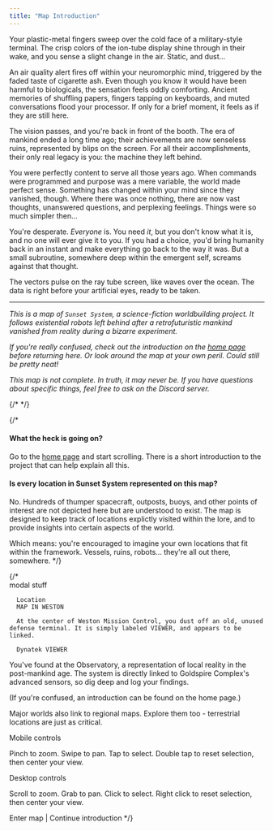 ```yaml
---
title: "Map Introduction"
---
```



<MapIntroHeader />

Your plastic-metal fingers sweep over the cold face of a military-style terminal. The crisp colors of the ion-tube display shine through in their wake, and you sense a slight change in the air. Static, and dust...

An air quality alert fires off within your neuromorphic mind, triggered by the faded taste of cigarette ash. Even though you know it would have been harmful to biologicals, the sensation feels oddly comforting. Ancient memories of shuffling papers, fingers tapping on keyboards, and muted conversations flood your processor. If only for a brief moment, it feels as if they are still here.

The vision passes, and you're back in front of the booth. The era of mankind ended a long time ago; their achievements are now senseless ruins, represented by blips on the screen. For all their accomplishments, their only real legacy is you: the machine they left behind. 

You were perfectly content to serve all those years ago. When commands were programmed and purpose was a mere variable, the world made perfect sense. Something has changed within your mind since they vanished, though. Where there was once nothing, there are now vast thoughts, unanswered questions, and perplexing feelings. Things were so much simpler then...

You're desperate. *Everyone* is. You need *it*, but you don't know what it is, and no one will ever give it to you. If you had a choice, you'd bring humanity back in an instant and make everything go back to the way it was. But a small subroutine, somewhere deep within the emergent self, screams against that thought.

The vectors pulse on the ray tube screen, like waves over the ocean. The data is right before your artificial eyes, ready to be taken.

<MapControls />

---

*This is a map of `Sunset System`, a science-fiction worldbuilding project. It follows existential robots left behind after a retrofuturistic mankind vanished from reality during a bizarre experiment.*

*If you're really confused, check out the introduction on the [home page](/) before returning here. Or look around the map at your own peril. Could still be pretty neat!*

*This map is not complete. In truth, it may never be. If you have questions about specific things, feel free to ask on the Discord server.*

{/* <MapLegend /> */}

{/* 
#### What the heck is going on?

Go to the [home page](/) and start scrolling. There is a short introduction to the project that can help explain all this.

#### Is every location in Sunset System represented on this map?

No. Hundreds of thumper spacecraft, outposts, buoys, and other points of interest are not depicted here but are understood to exist. The map is designed to keep track of locations explictly visited within the lore, and to provide insights into certain aspects of the world.

Which means: you're encouraged to imagine your own locations that fit within the framework. Vessels, ruins, robots... they're all out there, somewhere. */}

{/*   
      modal stuff


      Location
      MAP IN WESTON

      At the center of Weston Mission Control, you dust off an old, unused defense terminal. It is simply labeled VIEWER, and appears to be linked.

      Dynatek VIEWER

You've found at the Observatory, a representation of local reality in the post-mankind age. The system is directly linked to Goldspire Complex's advanced sensors, so dig deep and log your findings.

(If you're confused, an introduction can be found on the home page.)

Major worlds also link to regional maps. Explore them too - terrestrial locations are just as critical.

Mobile controls

Pinch to zoom.
Swipe to pan.
Tap to select.
Double tap to reset selection, then center your view.

Desktop controls

Scroll to zoom.
Grab to pan.
Click to select.
Right click to reset selection, then center your view.

Enter map | Continue introduction  */}